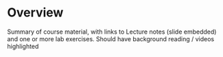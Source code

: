 # Overview

Summary of course material, with links to Lecture notes (slide embedded) and one or more lab exercises. Should have background reading / videos highlighted
